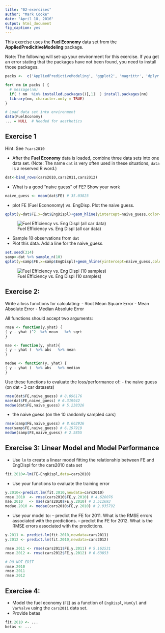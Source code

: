 ```yaml
---
title: "02-exercises"
author: "Mark Cooke"
date: "April 18, 2016"
output: html_document
fig_caption: yes
---
```


This exercise uses the **Fuel Economy** data set from the **AppliedPredicitiveModeling** package.

Note: The following will set-up your environment for this exercise. If you get an error stating that the packages have not been found, you need to install those packages.


```r

packs <-  c('AppliedPredictiveModeling', 'ggplot2', 'magrittr', 'dplyr')

for( nm in packs ) { 
  # message(nm)
  if( ! nm  %in% installed.packages()[,1]  ) install.packages(nm)
  library(nm, character.only = TRUE)
}

# Load data set into environment
data(FuelEconomy)
... = NULL  # Needed for aesthetics 

```


## Exercise 1

Hint: See `?cars2010`


- After the **Fuel Economy** data is loaded, combine three data sets into one data set. (Note: The name `dat` is very often used in these situations, `data` is a reserved R word.)  

```r
dat<-bind_rows(cars2010,cars2011,cars2012)
```

- What is a good "naive guess" of FE? Show your work

```r
naive_guess <- mean(dat$FE) # 35.03823
```

- plot FE (Fuel Econonomy) vs. EngDisp. Plot the naive guess.

```r
qplot(y=dat$FE,x=dat$EngDispl)+geom_hline(yintercept=naive_guess,color="red")
```

![Fuel Efficiency vs. Eng Displ (all car data)](eng_displ_dat.png)

- Sample 10 observations from `dat`
- Plot this data. Add a line for the naive_guess. 

```r
set.seed(314) 
samp<-dat %>% sample_n(10)
qplot(y=samp$FE,x=samp$EngDispl)+geom_hline(yintercept=naive_guess,color="red") 
```

![Fuel Efficiency vs. Eng Displ (10 samples)](eng_displ_samp.png)

## Exercise 2:


Write a loss functions for calculating:
- Root Mean Square Error
- Mean Absolute Error
- Median Absolute Error

All functions should accept two arguments: 


```r

rmse <- function(y,yhat) {
( y - yhat )^2  %>% mean   %>% sqrt 
}
```

```r
mae <- function(y, yhat){
( y - yhat )  %>% abs   %>% mean 
}
```

```r
medae <- function(y, yhat) { 
( y - yhat )  %>% abs   %>% median
}
```


Use these functions to evaluate the loss/performance of:
- the naive guess (on dat - 3 car datasets)
```r
rmse(dat$FE,naive_guess) # 8.096176
mae(dat$FE,naive_guess) # 6.319942
medae(dat$FE,naive_guess) # 5.238326
```
- the naive guess (on the 10 randomly sampled cars)
```r
rmse(samp$FE,naive_guess) # 8.662936
mae(samp$FE,naive_guess) # 6.197919
medae(samp$FE,naive_guess) # 2.5855
```

## Exercise 3: Linear Model and Model Performance 

- Use `lm` to create a linear model fitting the relationship between FE and EngDispl for the cars2010 data set


```r
fit.2010<-lm(FE~EngDispl,data=cars2010)
```

- Use your functions to evaluate the training error
```r
y.2010<-predict.lm(fit.2010,newdata=cars2010)
rmse.2010  <- rmse(cars2010$FE,y.2010) # 4.620076
mae.2010   <- mae(cars2010$FE,y.2010) # 3.511693
medae.2010 <- medae(cars2010$FE,y.2010) # 2.935792
```

- Use your model to:
-- predict the FE for 2011. What is the RMSE errors associated with the predictions.
-- predict the FE for 2012. What is the RMSE errors associated with the predictions.

```r
y.2011 <- predict.lm(fit.2010,newdata=cars2011)
y.2012 <- predict.lm(fit.2010,newdata=cars2012)

rmse.2011 <- rmse(cars2011$FE,y.2011) # 5.162531
rmse.2012 <- rmse(cars2012$FE,y.2012) # 6.63853

```


```r
# DO NOT EDIT 
rmse.2010 
rmse.2011
rmse.2012
```


## Exercise 4: 

- Model the fuel economy (`FE`) as a function of `EngDispl`, `NumCyl` and `VarValve` using the `cars2011` data set.  
- Provide betas


```r
fit.2010 <- ...
betas <- ...
```
